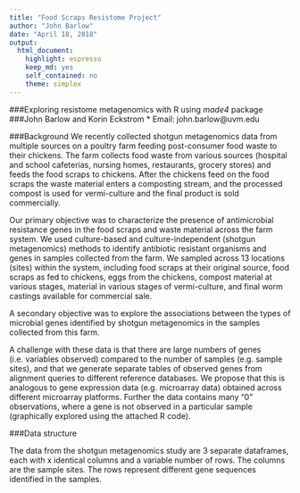 ```yaml
---
title: "Food Scraps Resistome Project"
author: "John Barlow"
date: "April 18, 2018"
output: 
  html_document:
    highlight: espresso
    keep_md: yes
    self_contained: no
    theme: simplex
---
```


###Exploring resistome metagenomics with R using _made4_  package
###John Barlow and Korin Eckstrom
* Email: john.barlow@uvm.edu

###Background
We recently collected shotgun metagenomics data from multiple sources on a poultry farm feeding post-consumer food waste to their chickens. The farm collects food waste from various sources (hospital and school cafeterias, nursing homes, restaurants, grocery stores) and feeds the food scraps to chickens. After the chickens feed on the food scraps the waste material enters a composting stream, and the processed compost is used for vermi-culture and the final product is sold commercially. 

Our primary objective was to characterize the presence of antimicrobial resistance genes in the food scraps and waste material across the farm system. We used culture-based and culture-independent (shotgun metagenomics) methods to identify antibiotic resistant organisms and genes in samples collected from the farm. We sampled across 13 locations (sites) within the system, including food scraps at their original source, food scraps as fed to chickens, eggs from the chickens, compost material at various stages, material in various stages of vermi-culture, and final worm castings available for commercial sale. 

A secondary objective was to explore the associations between the types of microbial genes identified by shotgun metagenomics in the samples collected from this farm. 

A challenge with these data is that there are large numbers of genes (i.e. variables observed) compared to the number of samples (e.g. sample sites), and that we generate separate tables of observed genes from alignment queries to different reference databases. We propose that this is analogous to gene expression data (e.g. microarray data) obtained across different microarray platforms. Further the data contains many "0" observations, where a gene is not observed in a particular sample (graphically explored using the attached R code).

###Data structure

The data from the shotgun metagenomics study are 3 separate dataframes, each with x identical columns and a variable number of rows. The columns are the sample sites. The rows represent different gene sequences identified in the samples.  





